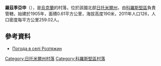 {{coord|50|55|23|N|28|41|3|E|scale:30000|display=title}}

'''羅茲季亞申'''（{{lang-uk|Розтяжин}}），是[[烏克蘭|烏克蘭]]的村落，位於該國北部[[日托米爾州|日托米爾州]]，由[[科羅斯堅區|科羅斯堅區]]負責管轄，始建於1905年，面積0.61平方公里，海拔高度190米，2011年人口126，人口密度每平方公里259.02人。

==參考資料==
* [http://weather.in.ua/ua/zhitomirskaja/22642 Погода в селі Розтяжин] {{Wayback|url=http://weather.in.ua/ua/zhitomirskaja/22642 |date=20111219163903 }}

{{DEFAULTSORT:Розтяжин}}
[[Category:日托米爾州村落|Category:日托米爾州村落]]
[[Category:科羅斯堅區村落|Category:科羅斯堅區村落]]


{{Zhytomyr-geo-stub}}